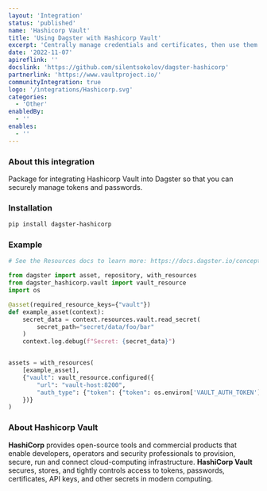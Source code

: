 ```yaml
---
layout: 'Integration'
status: 'published'
name: 'Hashicorp Vault'
title: 'Using Dagster with Hashicorp Vault'
excerpt: 'Centrally manage credentials and certificates, then use them in your pipelines.'
date: '2022-11-07'
apireflink: ''
docslink: 'https://github.com/silentsokolov/dagster-hashicorp'
partnerlink: 'https://www.vaultproject.io/'
communityIntegration: true
logo: '/integrations/Hashicorp.svg'
categories:
  - 'Other'
enabledBy:
  - ''
enables:
  - ''
---
```


### About this integration

Package for integrating Hashicorp Vault into Dagster so that you can securely manage tokens and passwords.

### Installation

```bash
pip install dagster-hashicorp
```

### Example

```python
# See the Resources docs to learn more: https://docs.dagster.io/concepts/resources

from dagster import asset, repository, with_resources
from dagster_hashicorp.vault import vault_resource
import os

@asset(required_resource_keys={"vault"})
def example_asset(context):
    secret_data = context.resources.vault.read_secret(
        secret_path="secret/data/foo/bar"
    )
    context.log.debug(f"Secret: {secret_data}")


assets = with_resources(
    [example_asset],
    {"vault": vault_resource.configured({
        "url": "vault-host:8200",
        "auth_type": {"token": {"token": os.environ['VAULT_AUTH_TOKEN']}},
    })}
)
```

### About Hashicorp Vault

**HashiCorp** provides open-source tools and commercial products that enable developers, operators and security professionals to provision, secure, run and connect cloud-computing infrastructure. **HashiCorp Vault** secures, stores, and tightly controls access to tokens, passwords, certificates, API keys, and other secrets in modern computing.
